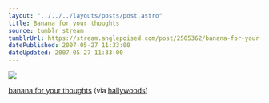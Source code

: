 ```yaml
---
layout: "../../../layouts/posts/post.astro"
title: Banana for your thoughts
source: tumblr stream
tumblrUrl: https://stream.anglepoised.com/post/2505362/banana-for-your-thoughts-via-hallywoods
datePublished: 2007-05-27 11:33:00
dateUpdated: 2007-05-27 11:33:00
---
```


![](/images/notes/banana-for-your-thoughts.jpg)

[banana for your thoughts](https://www.flickr.com/photos/hallywoods/472289819/) (via [hallywoods](http://flickr.com/photos/hallywoods))
